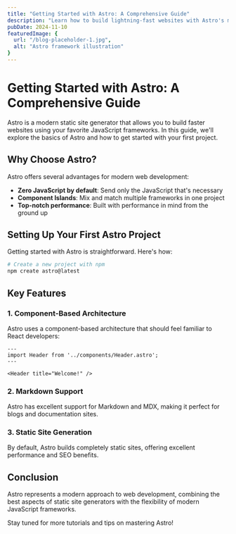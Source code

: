```yaml
---
title: "Getting Started with Astro: A Comprehensive Guide"
description: "Learn how to build lightning-fast websites with Astro's modern web development framework"
pubDate: 2024-11-10
featuredImage: {
  url: "/blog-placeholder-1.jpg",
  alt: "Astro framework illustration"
}
---
```


# Getting Started with Astro: A Comprehensive Guide

Astro is a modern static site generator that allows you to build faster websites using your favorite JavaScript frameworks. In this guide, we'll explore the basics of Astro and how to get started with your first project.

## Why Choose Astro?

Astro offers several advantages for modern web development:

- **Zero JavaScript by default**: Send only the JavaScript that's necessary
- **Component Islands**: Mix and match multiple frameworks in one project
- **Top-notch performance**: Built with performance in mind from the ground up

## Setting Up Your First Astro Project

Getting started with Astro is straightforward. Here's how:

```bash
# Create a new project with npm
npm create astro@latest
```

## Key Features

### 1. Component-Based Architecture

Astro uses a component-based architecture that should feel familiar to React developers:

```astro
---
import Header from '../components/Header.astro';
---

<Header title="Welcome!" />
```

### 2. Markdown Support

Astro has excellent support for Markdown and MDX, making it perfect for blogs and documentation sites.

### 3. Static Site Generation

By default, Astro builds completely static sites, offering excellent performance and SEO benefits.

## Conclusion

Astro represents a modern approach to web development, combining the best aspects of static site generators with the flexibility of modern JavaScript frameworks.

Stay tuned for more tutorials and tips on mastering Astro!
